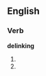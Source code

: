 ==English==

===Verb===
'''delinking'''

# {{third-person singular of|[[delink]]}}
# {{To Uncouple or sepparate - as in making Enrollments independent of Premium or Payment functions}}